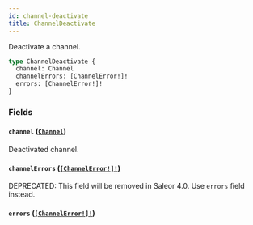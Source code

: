 ```yaml
---
id: channel-deactivate
title: ChannelDeactivate
---
```


Deactivate a channel.

```graphql
type ChannelDeactivate {
  channel: Channel
  channelErrors: [ChannelError!]!
  errors: [ChannelError!]!
}
```

### Fields

#### `channel` ([`Channel`](/developer/api-reference/objects/channel))

Deactivated channel.

#### `channelErrors` ([`[ChannelError!]!`](/developer/api-reference/objects/channel-error))

<span class="badge badge--warning">DEPRECATED: This field will be removed in Saleor 4.0. Use `errors` field instead.</span>

#### `errors` ([`[ChannelError!]!`](/developer/api-reference/objects/channel-error))
